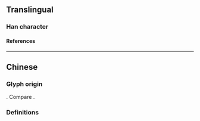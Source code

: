 {{also|傷}}
{{character info}}
==Translingual==
{{stroke order|strokes=6}}

===Han character===
{{Han char|rn=9|rad=人|as=04|sn=6|four=|canj=OOKS|ids=⿰亻⿱𠂉力}}

====References====
{{Han ref|kx=0096.121|hdz=10124.010|uh=4F24}}

----

==Chinese==

===Glyph origin===
{{Han simp|傷|f=昜|t=力}}. Compare {{zh-l|*㘯}}.

===Definitions===
{{zh-see|傷}}